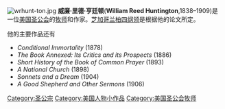 [[Image:wrhunt-ton.jpg|thumb]]
'''威廉·里德·亨廷顿'''('''William Reed Huntington''',1838–1909)是一位[[美国圣公会|美国圣公会]]的[[牧师|牧师]]和作家。[[芝加哥兰柏四纲领|芝加哥兰柏四纲领]]是根据他的论文所定。

他的主要作品还有

*''Conditional Immortality'' (1878)
*''The Book Annexed: Its Critics and its Prospects'' (1886)
*''Short History of the Book of Common Prayer'' (1893)
*''A National Church'' (1898)
*''Sonnets and a Dream'' (1904)
*''A Good Shepherd and Other Sermons'' (1906)

{{Authority control}}
{{Reli-bio-stub}}


[[Category:圣公宗|Category:圣公宗]]
[[Category:美国人物小作品|Category:美国人物小作品]]
[[Category:美国圣公会牧师|Category:美国圣公会牧师]]